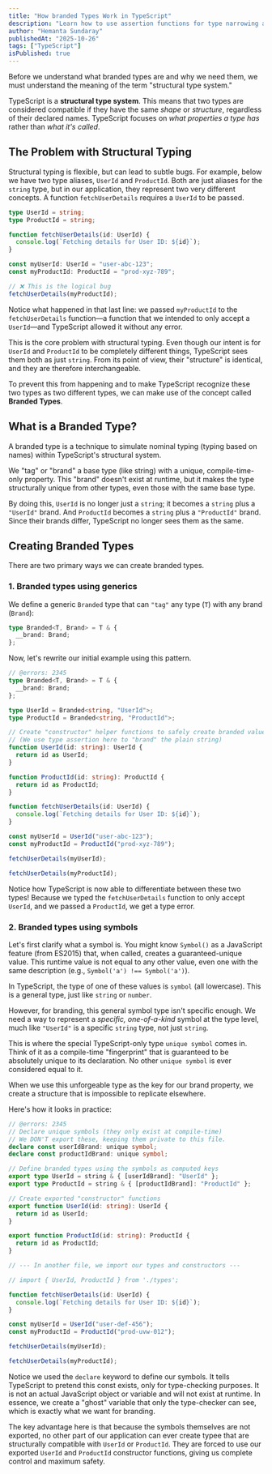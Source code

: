 ```yaml
---
title: "How branded Types Work in TypeScript"
description: "Learn how to use assertion functions for type narrowing and runtime validation."
author: "Hemanta Sundaray"
publishedAt: "2025-10-26"
tags: ["TypeScript"]
isPublished: true
---
```


Before we understand what branded types are and why we need them, we must understand the meaning of the term "structural type system."

TypeScript is a **structural type system**. This means that two types are considered compatible if they have the same _shape_ or _structure_, regardless of their declared names. TypeScript focuses on _what properties a type has_ rather than _what it's called_.

## The Problem with Structural Typing

Structural typing is flexible, but can lead to subtle bugs. For example, below we have two type aliases, `UserId` and `ProductId`. Both are just aliases for the `string` type, but in our application, they represent two very different concepts. A function `fetchUserDetails` requires a `UserId` to be passed.

```ts twoslash title="TypeScript" showLineNumbers
type UserId = string;
type ProductId = string;

function fetchUserDetails(id: UserId) {
  console.log(`Fetching details for User ID: ${id}`);
}

const myUserId: UserId = "user-abc-123";
const myProductId: ProductId = "prod-xyz-789";

// ❌ This is the logical bug
fetchUserDetails(myProductId);
```

Notice what happened in that last line: we passed `myProductId` to the `fetchUserDetails` function—a function that we intended to only accept a `UserId`—and TypeScript allowed it without any error.

This is the core problem with structural typing. Even though our intent is for `UserId` and `ProductId` to be completely different things, TypeScript sees them both as just `string`. From its point of view, their "structure" is identical, and they are therefore interchangeable.

To prevent this from happening and to make TypeScript recognize these two types as two different types, we can make use of the concept called **Branded Types**.

## What is a Branded Type?

A branded type is a technique to simulate nominal typing (typing based on names) within TypeScript's structural system.

We "tag" or "brand" a base type (like string) with a unique, compile-time-only property. This "brand" doesn't exist at runtime, but it makes the type structurally unique from other types, even those with the same base type.

By doing this, `UserId` is no longer just a `string`; it becomes a `string` plus a `"UserId"` brand. And `ProductId` becomes a `string` plus a `"ProductId"` brand. Since their brands differ, TypeScript no longer sees them as the same.

## Creating Branded Types

There are two primary ways we can create branded types.

### 1. Branded types using generics

We define a generic `Branded` type that can `"tag"` any type (`T`) with any brand (`Brand`):

```ts twoslash title="TypeScript" showLineNumbers
type Branded<T, Brand> = T & {
  __brand: Brand;
};
```

Now, let's rewrite our initial example using this pattern.

```ts twoslash title="TypeScript" showLineNumbers
// @errors: 2345
type Branded<T, Brand> = T & {
  __brand: Brand;
};

type UserId = Branded<string, "UserId">;
type ProductId = Branded<string, "ProductId">;

// Create "constructor" helper functions to safely create branded values
// (We use type assertion here to "brand" the plain string)
function UserId(id: string): UserId {
  return id as UserId;
}

function ProductId(id: string): ProductId {
  return id as ProductId;
}

function fetchUserDetails(id: UserId) {
  console.log(`Fetching details for User ID: ${id}`);
}

const myUserId = UserId("user-abc-123");
const myProductId = ProductId("prod-xyz-789");

fetchUserDetails(myUserId);

fetchUserDetails(myProductId);
```

Notice how TypeScript is now able to differentiate between these two types! Because we typed the `fetchUserDetails` function to only accept `UserId`, and we passed a `ProductId`, we get a type error.

### 2. Branded types using symbols

Let's first clarify what a symbol is. You might know `Symbol()` as a JavaScript feature (from ES2015) that, when called, creates a guaranteed-unique value. This runtime value is not equal to any other value, even one with the same description (e.g., `Symbol('a') !== Symbol('a')`).

In TypeScript, the type of one of these values is `symbol` (all lowercase). This is a general type, just like `string` or `number`.

However, for branding, this general symbol type isn't specific enough. We need a way to represent a _specific, one-of-a-kind_ symbol at the type level, much like `"UserId"` is a specific `string` type, not just `string`.

This is where the special TypeScript-only type `unique symbol` comes in. Think of it as a compile-time "fingerprint" that is guaranteed to be absolutely unique to its declaration. No other `unique symbol` is ever considered equal to it.

When we use this unforgeable type as the key for our brand property, we create a structure that is impossible to replicate elsewhere.

Here's how it looks in practice:

```ts {3-4} twoslash title="TypeScript" showLineNumbers
// @errors: 2345
// Declare unique symbols (they only exist at compile-time)
// We DON'T export these, keeping them private to this file.
declare const userIdBrand: unique symbol;
declare const productIdBrand: unique symbol;

// Define branded types using the symbols as computed keys
export type UserId = string & { [userIdBrand]: "UserId" };
export type ProductId = string & { [productIdBrand]: "ProductId" };

// Create exported "constructor" functions
export function UserId(id: string): UserId {
  return id as UserId;
}

export function ProductId(id: string): ProductId {
  return id as ProductId;
}

// --- In another file, we import our types and constructors ---

// import { UserId, ProductId } from './types';

function fetchUserDetails(id: UserId) {
  console.log(`Fetching details for User ID: ${id}`);
}

const myUserId = UserId("user-def-456");
const myProductId = ProductId("prod-uvw-012");

fetchUserDetails(myUserId);

fetchUserDetails(myProductId);
```

Notice we used the `declare` keyword to define our symbols. It tells TypeScript to pretend this const exists, only for type-checking purposes. It is not an actual JavaScript object or variable and will not exist at runtime. In essence, we create a "ghost" variable that only the type-checker can see, which is exactly what we want for branding.

The key advantage here is that because the symbols themselves are not exported, no other part of our application can ever create typee that are structurally compatible with `UserId` or `ProductId`. They are forced to use our exported `UserId` and `ProductId` constructor functions, giving us complete control and maximum safety.
